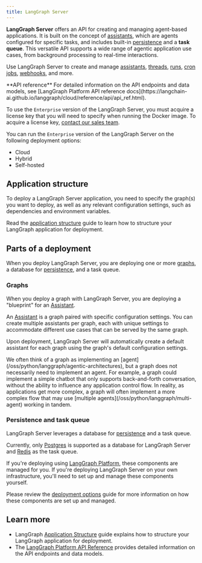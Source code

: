 ```yaml
---
title: LangGraph Server
---
```


**LangGraph Server** offers an API for creating and managing agent-based applications. It is built on the concept of [assistants](/langgraph-platform/assistants), which are agents configured for specific tasks, and includes built-in [persistence](/oss/python/langgraph/persistence#memory-store) and a **task queue**. This versatile API supports a wide range of agentic application use cases, from background processing to real-time interactions.

Use LangGraph Server to create and manage [assistants](/langgraph-platform/assistants), [threads](/oss/python/langgraph/persistence#threads), [runs](/langgraph-platform/assistants#execution), [cron jobs](/langgraph-platform/cron-jobs), [webhooks](/langgraph-platform/use-webhooks), and more.

<Tip>
**API reference**
For detailed information on the API endpoints and data models, see [LangGraph Platform API reference docs](https://langchain-ai.github.io/langgraph/cloud/reference/api/api_ref.html).
</Tip>

To use the `Enterprise` version of the LangGraph Server, you must acquire a license key that you will need to specify when running the Docker image. To acquire a license key, [contact our sales team](https://www.langchain.com/contact-sales).

You can run the `Enterprise` version of the LangGraph Server on the following deployment options:

- Cloud
- Hybrid
- Self-hosted

## Application structure

To deploy a LangGraph Server application, you need to specify the graph(s) you want to deploy, as well as any relevant configuration settings, such as dependencies and environment variables.

Read the [application structure](/langgraph-platform/application-structure) guide to learn how to structure your LangGraph application for deployment.

## Parts of a deployment

When you deploy LangGraph Server, you are deploying one or more [graphs](#graphs), a database for [persistence](/oss/python/langgraph/persistence), and a task queue.

### Graphs

When you deploy a graph with LangGraph Server, you are deploying a "blueprint" for an [Assistant](/langgraph-platform/assistants).

An [Assistant](/langgraph-platform/assistants) is a graph paired with specific configuration settings. You can create multiple assistants per graph, each with unique settings to accommodate different use cases
that can be served by the same graph.

Upon deployment, LangGraph Server will automatically create a default assistant for each graph using the graph's default configuration settings.

<Note>
We often think of a graph as implementing an [agent](/oss/python/langgraph/agentic-architectures), but a graph does not necessarily need to implement an agent. For example, a graph could implement a simple
chatbot that only supports back-and-forth conversation, without the ability to influence any application control flow. In reality, as applications get more complex, a graph will often implement a more complex flow that may use [multiple agents](/oss/python/langgraph/multi-agent) working in tandem.
</Note>

### Persistence and task queue

LangGraph Server leverages a database for [persistence](/oss/python/langgraph/persistence) and a task queue.

Currently, only [Postgres](https://www.postgresql.org/) is supported as a database for LangGraph Server and [Redis](https://redis.io/) as the task queue.

If you're deploying using [LangGraph Platform](/langgraph-platform/cloud), these components are managed for you. If you're deploying LangGraph Server on your own infrastructure, you'll need to set up and manage these components yourself.

Please review the [deployment options](/langgraph-platform/deployment-options) guide for more information on how these components are set up and managed.

## Learn more

* LangGraph [Application Structure](/langgraph-platform/application-structure) guide explains how to structure your LangGraph application for deployment.
* The [LangGraph Platform API Reference](https://langchain-ai.github.io/langgraph/cloud/reference/api/api_ref.html) provides detailed information on the API endpoints and data models.
